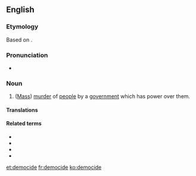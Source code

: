 ==English==
{{wikipedia}}

===Etymology===
Based on {{etyl|grc|en}} {{m|grc|δῆμος||people}} {{suffix||cide|lang=en}}.

===Pronunciation===
* {{a|UK}} {{IPA|/ˈdɛməsaɪd/|lang=en}}

===Noun===
{{en-noun}}

# ([[mass murder|Mass]]) [[murder]] of [[people]] by a [[government]] which has power over them.

==== Translations ====
{{trans-top}}
{{trans-bottom}}

====Related terms====
* {{l|en|culturicide}}
* {{l|en|ethnocide}}
* {{l|en|genocide}}
* {{l|en|populicide}}

[[et:democide]]
[[fr:democide]]
[[ko:democide]]